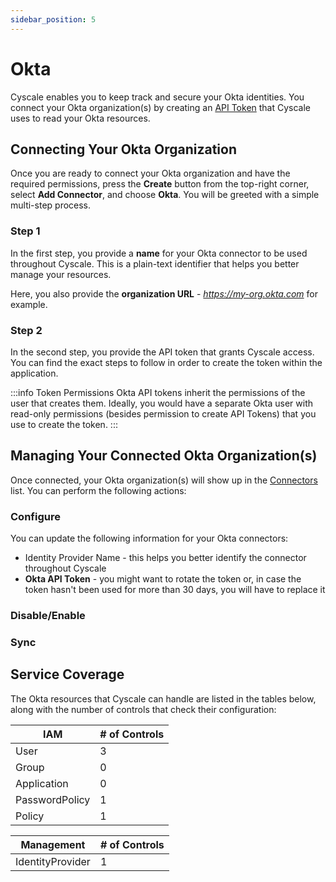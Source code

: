 ```yaml
---
sidebar_position: 5
---
```



# Okta

Cyscale enables you to keep track and secure your Okta identities. You connect your Okta organization(s) by creating an [API Token](https://help.okta.com/oie/en-us/Content/Topics/Security/API.htm?cshid=Security_API#Security_API) that Cyscale uses to read your Okta resources.

## Connecting Your Okta Organization

Once you are ready to connect your Okta organization and have the required permissions, press the **Create** button from the top-right corner, select **Add Connector**, and choose **Okta**. You will be greeted with a simple multi-step process.

### Step 1

In the first step, you provide a **name** for your Okta connector to be used throughout Cyscale. This is a plain-text identifier that helps you better manage your resources.

Here, you also provide the **organization URL** - _https://my-org.okta.com_ for example.

### Step 2

In the second step, you provide the API token that grants Cyscale access. You can find the exact steps to follow in order to create the token within the application.

:::info Token Permissions
Okta API tokens inherit the permissions of the user that creates them. Ideally, you would have a separate Okta user with read-only permissions (besides permission to create API Tokens) that you use to create the token.
:::

## Managing Your Connected Okta Organization(s)

Once connected, your Okta organization(s) will show up in the [Connectors](https://app.cyscale.com/connectors) list. You can perform the following actions:

### Configure

You can update the following information for your Okta connectors:

- Identity Provider Name - this helps you better identify the connector throughout Cyscale
- **Okta API Token** - you might want to rotate the token or, in case the token hasn't been used for more than 30 days, you will have to replace it

### Disable/Enable

<DisableEnable />

### Sync

<Sync />

## Service Coverage

The Okta resources that Cyscale can handle are listed in the tables below, along with the number of controls that check their configuration:

| IAM            | # of Controls |
| -------------- | ------------- |
| User           | 3             |
| Group          | 0             |
| Application    | 0             |
| PasswordPolicy | 1             |
| Policy         | 1             |

| Management       | # of Controls |
| ---------------- | ------------- |
| IdentityProvider | 1             |
